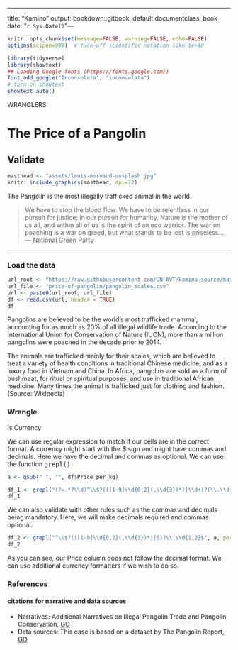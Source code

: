 ---
title: "Kamino"
output:
  bookdown::gitbook: default
documentclass: book
date: "`r Sys.Date()`"---

```r

knitr::opts_chunk$set(message=FALSE, warning=FALSE, echo=FALSE)
options(scipen=999)  # turn-off scientific notation like 1e+48

library(tidyverse)
library(showtext)
## Loading Google fonts (https://fonts.google.com/)
font_add_google("Inconsolata", "inconsolata")
# turn on showtext
showtext_auto()

```

WRANGLERS  

# The Price of a Pangolin
## Validate

```r

masthead <- "assets/louis-mornaud-unsplash.jpg"
knitr::include_graphics(masthead, dpi=72)

```

<div class="figure-text">The Pangolin is the most illegally trafficked animal in the world.</div>


> We have to stop the blood flow. We have to be relentless in our pursuit for justice; in our pursuit for humanity. Nature is the mother of us all, and within all of us is the spirit of an eco warrior. The war on poaching is a war on greed, but what stands to be lost is priceless...\
--- National Green Party\

***

### Load the data


```r

url_root <- "https://raw.githubusercontent.com/UN-AVT/kamino-source/main/sources/0-shared/data/"
url_file <- "price-of-pangolin/pangolin_scales.csv"
url <- paste0(url_root, url_file)
df <- read.csv(url, header = TRUE)
df

```

Pangolins are believed to be the world's most trafficked mammal, accounting for as much as 20% of all illegal wildlife trade. According to the International Union for Conservation of Nature (IUCN), more than a million pangolins were poached in the decade prior to 2014.

The animals are trafficked mainly for their scales, which are believed to treat a variety of health conditions in traditional Chinese medicine, and as a luxury food in Vietnam and China. In Africa, pangolins are sold as a form of bushmeat, for ritual or spiritual purposes, and use in traditional African medicine. Many times the animal is trafficked just for clothing and fashion. (Source: Wikipedia)

### Wrangle 

Is Currency

We can use regular expression to match if our cells are in the correct format. A currency might start with the $ sign and might have commas and decimals. Here we have the decimal and commas as optional. We can use the function <kbd>grepl()</kbd>

```r

a <- gsub(" ", "", df$Price_per_kg)

df_1 <- grepl("(?=.*?\\d)^\\$?(([1-9]\\d{0,2}(,\\d{3})*)|\\d+)?(\\.\\d{1,2})?$", a, perl = T)
df_1

```

We can also validate with other rules such as the commas and decimals being mandatory. Here, we will make decimals required and commas optional.


```r

df_2 <- grepl("^\\$?(([1-9]\\d{0,2}(,\\d{3})*)|0)?\\.\\d{1,2}$", a, perl = T)
df_2

```
As you can see, our Price column does not follow the decimal format. We can use additional currency formatters if we wish to do so.


### References
#### citations for narrative and data sources

* Narratives: Additional Narratives on Illegal Pangolin Trade and Pangolin Conservation,
[GO](https://www.savepangolins.org/){target="_blank"}  
* Data sources: This case is based on a dataset by The Pangolin Report, [GO](https://www.pangolinreports.com/){target="_blank"}  
